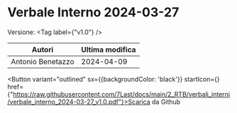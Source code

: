 

# Verbale Interno 2024-03-27

Versione: <Tag label={"v1.0"} />



|      Autori     |Ultima modifica|
|-----------------|---------------|
|Antonio Benetazzo|   2024-04-09  |

<Button variant="outlined" sx={{backgroundColor: 'black'}} startIcon={<GithubIcon />} href={"https://raw.githubusercontent.com/7Last/docs/main/2_RTB/verbali_interni/verbale_interno_2024-03-27_v1.0.pdf"}>Scarica da Github</Button>
